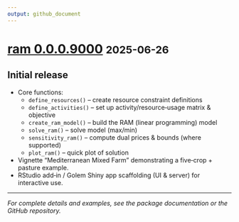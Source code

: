 ```yaml
---
output: github_document
---
```


# [ram 0.0.0.9000](https://github.com/PAS-AGRO-PAS/ram/releases/tag/v.0.0.0.9000) <small>2025-06-26</small>

## Initial release
- Core functions:  
  - `define_resources()` – create resource constraint definitions  
  - `define_activities()` – set up activity/resource‐usage matrix & objective  
  - `create_ram_model()` – build the RAM (linear programming) model  
  - `solve_ram()` – solve model (max/min)  
  - `sensitivity_ram()` – compute dual prices & bounds (where supported)  
  - `plot_ram()` – quick plot of solution
- Vignette “Mediterranean Mixed Farm” demonstrating a five‐crop + pasture example.
- RStudio add‐in / Golem Shiny app scaffolding (UI & server) for interactive use.

---

*For complete details and examples, see the package documentation or the GitHub repository.*

